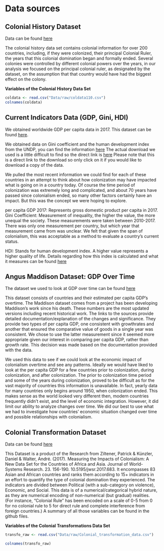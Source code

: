 # Data sources

## Colonial History Dataset

Data can be found [here](https://www.paulhensel.org/icowcol.html) 

The colonial history data set contains colonial information for over 200 countries, including, if they were colonized, their principal Colonial Ruler, the years that this colonial domination began and formally ended. Several colonies were controlled by different colonial powers over the years, in our analysis we focused on the principal colonial ruler, as designated by the dataset, on the assumption that that country would have had the biggest effect on the colony.

**Variables of the Colonial History Data Set**

```r
coldata <- read.csv("Data/raw/coldata110.csv")
colnames(coldata)
```

## Current Indicators Data (GDP, Gini, HDI)

We obtained worldwide GDP per capita data in 2017. This dataset can be found [here](https://databank.worldbank.org/home.aspx). 

We obtained data on Gini coefficient and the human development index from the UNDP, you can find the information [here](http://hdr.undp.org/en/data)
The actual download we used is a little difficult to find so the direct link is [here](https://www.google.com/url?sa=t&rct=j&q=&esrc=s&source=web&cd=3&ved=2ahUKEwj92b7u7LDmAhWWVs0KHY5-Dy4QFjACegQIBRAC&url=http%3A%2F%2Fhdr.undp.org%2Fsites%2Fdefault%2Ffiles%2F2018_all_indicators.xlsx&usg=AOvVaw1X2alKbj6XdNRcUGJ_DD-E)
Please note that this is a direct link to the download so only click on it if you would like to download a copy of the data.

We pulled the most recent information we could find for each of these countries in an attempt to think about how colonization may have impacted what is going on in a country today. Of course the time period of colonization was extremely long and complicated, and about 70 years have passed since colonialism ended, so many other factors certainly have an impact. But this was the concept we were hoping to explore.

per capita GDP 2017: Represents gross domestic product per capita in 2017.
Gini Coefficient: Measurement of inequality, the higher the value, the more unequal the society. These measurements were taken between 2010-2017. There was only one measurement per country, but which year that measurement came from was unclear. We felt that given the span of colonialism, this was acceptable as a method to evaluate a country's current status.

HDI: Stands for human development index. A higher value represents a higher quality of life. Details regarding how this index is calculated and what it measures can be found [here](http://hdr.undp.org/en/content/human-development-index-hdi)

##  Angus Maddison Dataset: GDP Over Time

The dataset we used to look at GDP over time can be found [here](https://www.rug.nl/ggdc/historicaldevelopment/maddison/)

This dataset consists of countries and their estimated per capita GDP's overtime. The Maddison dataset comes from a project has been developing Maddison's work since his death. These numbers are the most updated versions including recent historical work. The links to the sources provide detailed documentation/explanation of the changes and significance. They provide two types of per capita GDP, one consistent with growthrates and another that ensured the comparative value of goods in a single year was consistent. We chose to use the latter measurement since it seemed more appropriate given our interest in comparing per capita GDP, rather than growth rate. This decision was made based on the documentation provided with the data.

We used this data to see if we could look at the economic impact of colonialism overtime and see any patterns. Ideally we would have liked to look at the per capita GDP for a few countries prior to colonization, during colonization, and after colonization. The prior to colonization time period and some of the years during colonization, proved to be difficult as for the vast majority of countries this information is unavailable. In fact, yearly data for many countries only begins around 1950, when colonization ended. This makes sense as the world looked very different then, modern countries frequently didn't exist, and the level of economic integration. However, it did limit our ability to analyze changes over time. We did our best to use what we had to investigate how countries' economic situation changed over time and possible relationships with colonialism.

## Colonial Transformation Dataset

Data can be found [here](https://www.researchgate.net/publication/314156755_Measuring_the_Impacts_of_Colonialism_A_New_Data_Set_for_the_Countries_of_Africa_and_Asia) 

This Dataset is a product of the Research from Ziltener, Patrick & Künzler, Daniel & Walter, André. (2017). Measuring the Impacts of Colonialism: A New Data Set for the Countries of Africa and Asia. Journal of World-Systems Research. 23. 156-190. 10.5195/jwsr.2017.683. It encompasses 83 Asian and African countries and ranks them according to 15+ indicators in an effort to quantify the type of colonial domination they experienced. The indicators are divided between Political (with a sub-category on violence), Economic, and Social. This data is of a numerical/categorical hybrid nature, as they are numerical encoding of non-numerical (but gradual) realities. (For instance, "Colonial Rule" has been encoded on a scale of 0-5 from 0 for no colonial rule to 5 for direct rule and complete interference from foreign countries.) A summary of all those variables can be found in the github files.

**Variables of the Colonial Transformations Data Set**
```r
transfo_raw <- read.csv("Data/raw/Colonial_transformation_data.csv")

colnames(transfo_raw)
```